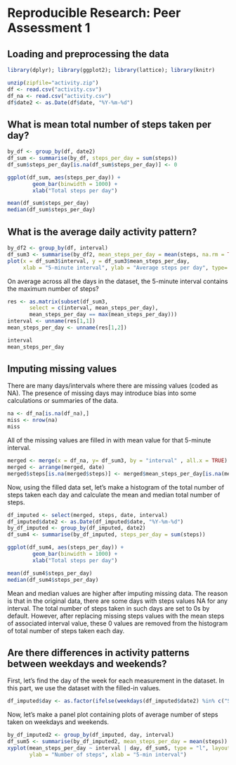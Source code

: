 Reproducible Research: Peer Assessment 1
================================================


## Loading and preprocessing the data
```r
library(dplyr); library(ggplot2); library(lattice); library(knitr)
```


```r
unzip(zipfile="activity.zip")
df <- read.csv("activity.csv")
df_na <- read.csv("activity.csv")
df$date2 <- as.Date(df$date, "%Y-%m-%d")
```

## What is mean total number of steps taken per day?
```r
by_df <- group_by(df, date2)
df_sum <- summarise(by_df, steps_per_day = sum(steps))
df_sum$steps_per_day[is.na(df_sum$steps_per_day)] <- 0

ggplot(df_sum, aes(steps_per_day)) + 
        geom_bar(binwidth = 1000) +
        xlab("Total steps per day")

mean(df_sum$steps_per_day)
median(df_sum$steps_per_day)
```

## What is the average daily activity pattern?
```r
by_df2 <- group_by(df, interval)
df_sum3 <- summarise(by_df2, mean_steps_per_day = mean(steps, na.rm = TRUE))
plot(x = df_sum3$interval, y = df_sum3$mean_steps_per_day, 
     xlab = "5-minute interval", ylab = "Average steps per day", type= "l")
```     

On average across all the days in the dataset, the 5-minute interval contains the maximum number of steps?

```r
res <- as.matrix(subset(df_sum3, 
       select = c(interval, mean_steps_per_day), 
       mean_steps_per_day == max(mean_steps_per_day)))
interval <- unname(res[1,1])
mean_steps_per_day <- unname(res[1,2])
```

```r
interval
mean_steps_per_day
```

## Imputing missing values

There are many days/intervals where there are missing values (coded as NA). The presence of missing days may introduce bias into some calculations or summaries of the data.
```r
na <- df_na[is.na(df_na),]
miss <- nrow(na)
miss
```

All of the missing values are filled in with mean value for that 5-minute interval.

```r
merged <- merge(x = df_na, y= df_sum3, by = "interval" , all.x = TRUE)
merged <- arrange(merged, date)
merged$steps[is.na(merged$steps)] <- merged$mean_steps_per_day[is.na(merged$steps)]
```

Now, using the filled data set, let's make a histogram of the total number of steps taken each day and calculate the mean and median total number of steps.

```r
df_imputed <- select(merged, steps, date, interval)
df_imputed$date2 <- as.Date(df_imputed$date, "%Y-%m-%d")
by_df_imputed <- group_by(df_imputed, date2)
df_sum4 <- summarise(by_df_imputed, steps_per_day = sum(steps))
```

```r
ggplot(df_sum4, aes(steps_per_day)) + 
        geom_bar(binwidth = 1000) +
        xlab("Total steps per day")
```

```r
mean(df_sum4$steps_per_day)
median(df_sum4$steps_per_day)
```

Mean and median values are higher after imputing missing data. The reason is that in the original data, there are some days with steps values NA for any interval. The total number of steps taken in such days are set to 0s by default. However, after replacing missing steps values with the mean steps of associated interval value, these 0 values are removed from the histogram of total number of steps taken each day.

## Are there differences in activity patterns between weekdays and weekends?

First, let's find the day of the week for each measurement in the dataset. In this part, we use the dataset with the filled-in values.

```r
df_imputed$day <- as.factor(ifelse(weekdays(df_imputed$date2) %in% c("Saturday", "Sunday"), "weekend", "weekday"))
```

Now, let's make a panel plot containing plots of average number of steps taken on weekdays and weekends.

```r
by_df_imputed2 <- group_by(df_imputed, day, interval)
df_sum5 <- summarise(by_df_imputed2, mean_steps_per_day = mean(steps))
xyplot(mean_steps_per_day ~ interval | day, df_sum5, type = "l", layout = c(1,2),
       ylab = "Number of steps", xlab = "5-min interval")
```
